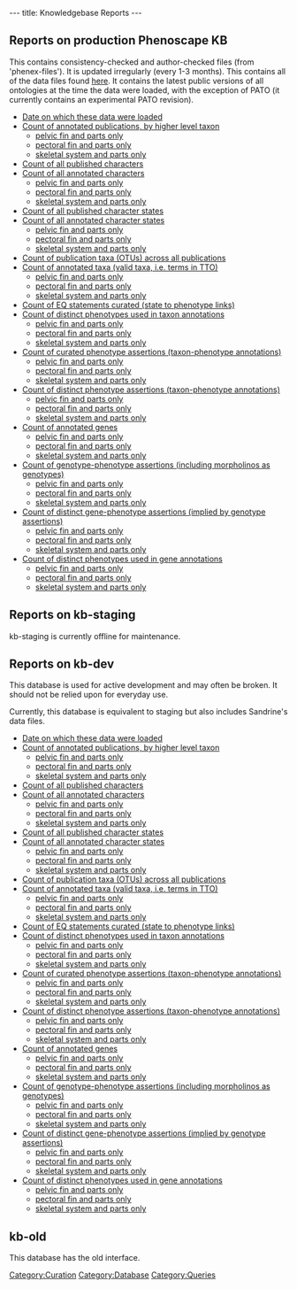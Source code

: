 ---
title: Knowledgebase Reports
---

==Reports on production Phenoscape KB==
This contains consistency-checked and author-checked files (from 'phenex-files').  It is updated irregularly (every 1-3 months). This contains all of the data files found [http://phenoscape.svn.sourceforge.net/viewvc/phenoscape/trunk/data/phenex-files/ here].  It contains the latest public versions of all ontologies at the time the data were loaded, with the exception of PATO (it currently contains an experimental PATO revision).

* [http://kb.phenoscape.org/OBD-WS/timestamp/ Date on which these data were loaded]
* [http://kb.phenoscape.org/OBD-WS/report/count/publications Count of annotated publications, by higher level taxon]
** [http://kb.phenoscape.org/OBD-WS/report/count/publications?query=%7B%22phenotype%22%3A%5B%7B%22entity%22%3A%7B%22id%22%3A%22TAO%3A0001184%22%2C%22including_parts%22%3A%20true%7D%7D%5D%7D pelvic fin and parts only]
** [http://kb.phenoscape.org/OBD-WS/report/count/publications?query=%7B%22phenotype%22%3A%5B%7B%22entity%22%3A%7B%22id%22%3A%22TAO%3A0001161%22%2C%22including_parts%22%3A%20true%7D%7D%5D%7D pectoral fin and parts only]
** [http://kb.phenoscape.org/OBD-WS/report/count/publications?query=%7B%22phenotype%22%3A%5B%7B%22entity%22%3A%7B%22id%22%3A%22TAO%3A0000434%22%2C%22including_parts%22%3A%20true%7D%7D%5D%7D skeletal system and parts only]
* [http://kb.phenoscape.org/OBD-WS/report/count/characters/published Count of all published characters]
* [http://kb.phenoscape.org/OBD-WS/report/count/characters/annotated Count of all annotated characters]
** [http://kb.phenoscape.org/OBD-WS/report/count/characters/annotated?query=%7B%22phenotype%22%3A%5B%7B%22entity%22%3A%7B%22id%22%3A%22TAO%3A0001184%22%2C%22including_parts%22%3A%20true%7D%7D%5D%7D pelvic fin and parts only]
** [http://kb.phenoscape.org/OBD-WS/report/count/characters/annotated?query=%7B%22phenotype%22%3A%5B%7B%22entity%22%3A%7B%22id%22%3A%22TAO%3A0001161%22%2C%22including_parts%22%3A%20true%7D%7D%5D%7D pectoral fin and parts only]
** [http://kb.phenoscape.org/OBD-WS/report/count/characters/annotated?query=%7B%22phenotype%22%3A%5B%7B%22entity%22%3A%7B%22id%22%3A%22TAO%3A0000434%22%2C%22including_parts%22%3A%20true%7D%7D%5D%7D skeletal system and parts only]
* [http://kb.phenoscape.org/OBD-WS/report/count/characterstates/published Count of all published character states]
* [http://kb.phenoscape.org/OBD-WS/report/count/characterstates/annotated Count of all annotated character states]
** [http://kb.phenoscape.org/OBD-WS/report/count/characterstates/annotated?query=%7B%22phenotype%22%3A%5B%7B%22entity%22%3A%7B%22id%22%3A%22TAO%3A0001184%22%2C%22including_parts%22%3A%20true%7D%7D%5D%7D pelvic fin and parts only]
** [http://kb.phenoscape.org/OBD-WS/report/count/characterstates/annotated?query=%7B%22phenotype%22%3A%5B%7B%22entity%22%3A%7B%22id%22%3A%22TAO%3A0001161%22%2C%22including_parts%22%3A%20true%7D%7D%5D%7D pectoral fin and parts only]
** [http://kb.phenoscape.org/OBD-WS/report/count/characterstates/annotated?query=%7B%22phenotype%22%3A%5B%7B%22entity%22%3A%7B%22id%22%3A%22TAO%3A0000434%22%2C%22including_parts%22%3A%20true%7D%7D%5D%7D skeletal system and parts only]
* [http://kb.phenoscape.org/OBD-WS/report/count/otus/published Count of publication taxa (OTUs) across all publications]
* [http://kb.phenoscape.org/OBD-WS/report/count/taxa/annotated Count of annotated taxa (valid taxa, i.e. terms in TTO)]
** [http://kb.phenoscape.org/OBD-WS/report/count/taxa/annotated?query=%7B%22phenotype%22%3A%5B%7B%22entity%22%3A%7B%22id%22%3A%22TAO%3A0001184%22%2C%22including_parts%22%3A%20true%7D%7D%5D%7D pelvic fin and parts only]
** [http://kb.phenoscape.org/OBD-WS/report/count/taxa/annotated?query=%7B%22phenotype%22%3A%5B%7B%22entity%22%3A%7B%22id%22%3A%22TAO%3A0001161%22%2C%22including_parts%22%3A%20true%7D%7D%5D%7D pectoral fin and parts only]
** [http://kb.phenoscape.org/OBD-WS/report/count/taxa/annotated?query=%7B%22phenotype%22%3A%5B%7B%22entity%22%3A%7B%22id%22%3A%22TAO%3A0000434%22%2C%22including_parts%22%3A%20true%7D%7D%5D%7D skeletal system and parts only]
* [http://kb.phenoscape.org/OBD-WS/report/count/phenotypes/curated Count of EQ statements curated (state to phenotype links)]
* [http://kb.phenoscape.org/OBD-WS/report/count/phenotypes/annotated Count of distinct phenotypes used in taxon annotations]
** [http://kb.phenoscape.org/OBD-WS/report/count/phenotypes/annotated?query=%7B%22phenotype%22%3A%5B%7B%22entity%22%3A%7B%22id%22%3A%22TAO%3A0001184%22%2C%22including_parts%22%3A%20true%7D%7D%5D%7D pelvic fin and parts only]
** [http://kb.phenoscape.org/OBD-WS/report/count/phenotypes/annotated?query=%7B%22phenotype%22%3A%5B%7B%22entity%22%3A%7B%22id%22%3A%22TAO%3A0001161%22%2C%22including_parts%22%3A%20true%7D%7D%5D%7D pectoral fin and parts only]
** [http://kb.phenoscape.org/OBD-WS/report/count/phenotypes/annotated?query=%7B%22phenotype%22%3A%5B%7B%22entity%22%3A%7B%22id%22%3A%22TAO%3A0000434%22%2C%22including_parts%22%3A%20true%7D%7D%5D%7D skeletal system and parts only]
* [http://kb.phenoscape.org/OBD-WS/report/count/annotations/taxa/curated Count of curated phenotype assertions (taxon-phenotype annotations)]
** [http://kb.phenoscape.org/OBD-WS/report/count/annotations/taxa/curated?query=%7B%22phenotype%22%3A%5B%7B%22entity%22%3A%7B%22id%22%3A%22TAO%3A0001184%22%2C%22including_parts%22%3A%20true%7D%7D%5D%7D pelvic fin and parts only]
** [http://kb.phenoscape.org/OBD-WS/report/count/annotations/taxa/curated?query=%7B%22phenotype%22%3A%5B%7B%22entity%22%3A%7B%22id%22%3A%22TAO%3A0001161%22%2C%22including_parts%22%3A%20true%7D%7D%5D%7D pectoral fin and parts only]
** [http://kb.phenoscape.org/OBD-WS/report/count/annotations/taxa/curated?query=%7B%22phenotype%22%3A%5B%7B%22entity%22%3A%7B%22id%22%3A%22TAO%3A0000434%22%2C%22including_parts%22%3A%20true%7D%7D%5D%7D skeletal system and parts only]
* [http://kb.phenoscape.org/OBD-WS/report/count/annotations/taxa/distinct Count of distinct phenotype assertions (taxon-phenotype annotations)]
** [http://kb.phenoscape.org/OBD-WS/report/count/annotations/taxa/distinct?query=%7B%22phenotype%22%3A%5B%7B%22entity%22%3A%7B%22id%22%3A%22TAO%3A0001184%22%2C%22including_parts%22%3A%20true%7D%7D%5D%7D pelvic fin and parts only]
** [http://kb.phenoscape.org/OBD-WS/report/count/annotations/taxa/distinct?query=%7B%22phenotype%22%3A%5B%7B%22entity%22%3A%7B%22id%22%3A%22TAO%3A0001161%22%2C%22including_parts%22%3A%20true%7D%7D%5D%7D pectoral fin and parts only]
** [http://kb.phenoscape.org/OBD-WS/report/count/annotations/taxa/distinct?query=%7B%22phenotype%22%3A%5B%7B%22entity%22%3A%7B%22id%22%3A%22TAO%3A0000434%22%2C%22including_parts%22%3A%20true%7D%7D%5D%7D skeletal system and parts only]
* [http://kb.phenoscape.org/OBD-WS/report/count/genes/annotated Count of annotated genes]
** [http://kb.phenoscape.org/OBD-WS/report/count/genes/annotated?query=%7B%22phenotype%22%3A%5B%7B%22entity%22%3A%7B%22id%22%3A%22TAO%3A0001184%22%2C%22including_parts%22%3A%20true%7D%7D%5D%7D pelvic fin and parts only]
** [http://kb.phenoscape.org/OBD-WS/report/count/genes/annotated?query=%7B%22phenotype%22%3A%5B%7B%22entity%22%3A%7B%22id%22%3A%22TAO%3A0001161%22%2C%22including_parts%22%3A%20true%7D%7D%5D%7D pectoral fin and parts only]
** [http://kb.phenoscape.org/OBD-WS/report/count/genes/annotated?query=%7B%22phenotype%22%3A%5B%7B%22entity%22%3A%7B%22id%22%3A%22TAO%3A0000434%22%2C%22including_parts%22%3A%20true%7D%7D%5D%7D skeletal system and parts only]
* [http://kb.phenoscape.org/OBD-WS/report/count/annotations/genotypes/curated Count of genotype-phenotype assertions (including morpholinos as genotypes)]
** [http://kb.phenoscape.org/OBD-WS/report/count/annotations/genotypes/curated?query=%7B%22phenotype%22%3A%5B%7B%22entity%22%3A%7B%22id%22%3A%22TAO%3A0001184%22%2C%22including_parts%22%3A%20true%7D%7D%5D%7D pelvic fin and parts only]
** [http://kb.phenoscape.org/OBD-WS/report/count/annotations/genotypes/curated?query=%7B%22phenotype%22%3A%5B%7B%22entity%22%3A%7B%22id%22%3A%22TAO%3A0001161%22%2C%22including_parts%22%3A%20true%7D%7D%5D%7D pectoral fin and parts only]
** [http://kb.phenoscape.org/OBD-WS/report/count/annotations/genotypes/curated?query=%7B%22phenotype%22%3A%5B%7B%22entity%22%3A%7B%22id%22%3A%22TAO%3A0000434%22%2C%22including_parts%22%3A%20true%7D%7D%5D%7D skeletal system and parts only]
* [http://kb.phenoscape.org/OBD-WS/report/count/annotations/genes/distinct Count of distinct gene-phenotype assertions (implied by genotype assertions)]
** [http://kb.phenoscape.org/OBD-WS/report/count/annotations/genes/distinct?query=%7B%22phenotype%22%3A%5B%7B%22entity%22%3A%7B%22id%22%3A%22TAO%3A0001184%22%2C%22including_parts%22%3A%20true%7D%7D%5D%7D pelvic fin and parts only]
** [http://kb.phenoscape.org/OBD-WS/report/count/annotations/genes/distinct?query=%7B%22phenotype%22%3A%5B%7B%22entity%22%3A%7B%22id%22%3A%22TAO%3A0001161%22%2C%22including_parts%22%3A%20true%7D%7D%5D%7D pectoral fin and parts only]
** [http://kb.phenoscape.org/OBD-WS/report/count/annotations/genes/distinct?query=%7B%22phenotype%22%3A%5B%7B%22entity%22%3A%7B%22id%22%3A%22TAO%3A0000434%22%2C%22including_parts%22%3A%20true%7D%7D%5D%7D skeletal system and parts only]
* [http://kb.phenoscape.org/OBD-WS/report/count/phenotypes/genes/annotated Count of distinct phenotypes used in gene annotations]
** [http://kb.phenoscape.org/OBD-WS/report/count/phenotypes/genes/annotated?query=%7B%22phenotype%22%3A%5B%7B%22entity%22%3A%7B%22id%22%3A%22TAO%3A0001184%22%2C%22including_parts%22%3A%20true%7D%7D%5D%7D pelvic fin and parts only]
** [http://kb.phenoscape.org/OBD-WS/report/count/phenotypes/genes/annotated?query=%7B%22phenotype%22%3A%5B%7B%22entity%22%3A%7B%22id%22%3A%22TAO%3A0001161%22%2C%22including_parts%22%3A%20true%7D%7D%5D%7D pectoral fin and parts only]
** [http://kb.phenoscape.org/OBD-WS/report/count/phenotypes/genes/annotated?query=%7B%22phenotype%22%3A%5B%7B%22entity%22%3A%7B%22id%22%3A%22TAO%3A0000434%22%2C%22including_parts%22%3A%20true%7D%7D%5D%7D skeletal system and parts only]

==Reports on kb-staging==
kb-staging is currently offline for maintenance.

==Reports on kb-dev==
This database is used for active development and may often be broken. It should not be relied upon for everyday use.

Currently, this database is equivalent to staging but also includes Sandrine's data files.

* [http://kb-dev.phenoscape.org/OBD-WS/timestamp/ Date on which these data were loaded]
* [http://kb-dev.phenoscape.org/OBD-WS/report/count/publications Count of annotated publications, by higher level taxon]
** [http://kb-dev.phenoscape.org/OBD-WS/report/count/publications?query=%7B%22phenotype%22%3A%5B%7B%22entity%22%3A%7B%22id%22%3A%22TAO%3A0001184%22%2C%22including_parts%22%3A%20true%7D%7D%5D%7D pelvic fin and parts only]
** [http://kb-dev.phenoscape.org/OBD-WS/report/count/publications?query=%7B%22phenotype%22%3A%5B%7B%22entity%22%3A%7B%22id%22%3A%22TAO%3A0001161%22%2C%22including_parts%22%3A%20true%7D%7D%5D%7D pectoral fin and parts only]
** [http://kb-dev.phenoscape.org/OBD-WS/report/count/publications?query=%7B%22phenotype%22%3A%5B%7B%22entity%22%3A%7B%22id%22%3A%22TAO%3A0000434%22%2C%22including_parts%22%3A%20true%7D%7D%5D%7D skeletal system and parts only]
* [http://kb-dev.phenoscape.org/OBD-WS/report/count/characters/published Count of all published characters]
* [http://kb-dev.phenoscape.org/OBD-WS/report/count/characters/annotated Count of all annotated characters]
** [http://kb-dev.phenoscape.org/OBD-WS/report/count/characters/annotated?query=%7B%22phenotype%22%3A%5B%7B%22entity%22%3A%7B%22id%22%3A%22TAO%3A0001184%22%2C%22including_parts%22%3A%20true%7D%7D%5D%7D pelvic fin and parts only]
** [http://kb-dev.phenoscape.org/OBD-WS/report/count/characters/annotated?query=%7B%22phenotype%22%3A%5B%7B%22entity%22%3A%7B%22id%22%3A%22TAO%3A0001161%22%2C%22including_parts%22%3A%20true%7D%7D%5D%7D pectoral fin and parts only]
** [http://kb-dev.phenoscape.org/OBD-WS/report/count/characters/annotated?query=%7B%22phenotype%22%3A%5B%7B%22entity%22%3A%7B%22id%22%3A%22TAO%3A0000434%22%2C%22including_parts%22%3A%20true%7D%7D%5D%7D skeletal system and parts only]
* [http://kb-dev.phenoscape.org/OBD-WS/report/count/characterstates/published Count of all published character states]
* [http://kb-dev.phenoscape.org/OBD-WS/report/count/characterstates/annotated Count of all annotated character states]
** [http://kb-dev.phenoscape.org/OBD-WS/report/count/characterstates/annotated?query=%7B%22phenotype%22%3A%5B%7B%22entity%22%3A%7B%22id%22%3A%22TAO%3A0001184%22%2C%22including_parts%22%3A%20true%7D%7D%5D%7D pelvic fin and parts only]
** [http://kb-dev.phenoscape.org/OBD-WS/report/count/characterstates/annotated?query=%7B%22phenotype%22%3A%5B%7B%22entity%22%3A%7B%22id%22%3A%22TAO%3A0001161%22%2C%22including_parts%22%3A%20true%7D%7D%5D%7D pectoral fin and parts only]
** [http://kb-dev.phenoscape.org/OBD-WS/report/count/characterstates/annotated?query=%7B%22phenotype%22%3A%5B%7B%22entity%22%3A%7B%22id%22%3A%22TAO%3A0000434%22%2C%22including_parts%22%3A%20true%7D%7D%5D%7D skeletal system and parts only]
* [http://kb-dev.phenoscape.org/OBD-WS/report/count/otus/published Count of publication taxa (OTUs) across all publications]
* [http://kb-dev.phenoscape.org/OBD-WS/report/count/taxa/annotated Count of annotated taxa (valid taxa, i.e. terms in TTO)]
** [http://kb-dev.phenoscape.org/OBD-WS/report/count/taxa/annotated?query=%7B%22phenotype%22%3A%5B%7B%22entity%22%3A%7B%22id%22%3A%22TAO%3A0001184%22%2C%22including_parts%22%3A%20true%7D%7D%5D%7D pelvic fin and parts only]
** [http://kb-dev.phenoscape.org/OBD-WS/report/count/taxa/annotated?query=%7B%22phenotype%22%3A%5B%7B%22entity%22%3A%7B%22id%22%3A%22TAO%3A0001161%22%2C%22including_parts%22%3A%20true%7D%7D%5D%7D pectoral fin and parts only]
** [http://kb-dev.phenoscape.org/OBD-WS/report/count/taxa/annotated?query=%7B%22phenotype%22%3A%5B%7B%22entity%22%3A%7B%22id%22%3A%22TAO%3A0000434%22%2C%22including_parts%22%3A%20true%7D%7D%5D%7D skeletal system and parts only]
* [http://kb-dev.phenoscape.org/OBD-WS/report/count/phenotypes/curated Count of EQ statements curated (state to phenotype links)]
* [http://kb-dev.phenoscape.org/OBD-WS/report/count/phenotypes/annotated Count of distinct phenotypes used in taxon annotations]
** [http://kb-dev.phenoscape.org/OBD-WS/report/count/phenotypes/annotated?query=%7B%22phenotype%22%3A%5B%7B%22entity%22%3A%7B%22id%22%3A%22TAO%3A0001184%22%2C%22including_parts%22%3A%20true%7D%7D%5D%7D pelvic fin and parts only]
** [http://kb-dev.phenoscape.org/OBD-WS/report/count/phenotypes/annotated?query=%7B%22phenotype%22%3A%5B%7B%22entity%22%3A%7B%22id%22%3A%22TAO%3A0001161%22%2C%22including_parts%22%3A%20true%7D%7D%5D%7D pectoral fin and parts only]
** [http://kb-dev.phenoscape.org/OBD-WS/report/count/phenotypes/annotated?query=%7B%22phenotype%22%3A%5B%7B%22entity%22%3A%7B%22id%22%3A%22TAO%3A0000434%22%2C%22including_parts%22%3A%20true%7D%7D%5D%7D skeletal system and parts only]
* [http://kb-dev.phenoscape.org/OBD-WS/report/count/annotations/taxa/curated Count of curated phenotype assertions (taxon-phenotype annotations)]
** [http://kb-dev.phenoscape.org/OBD-WS/report/count/annotations/taxa/curated?query=%7B%22phenotype%22%3A%5B%7B%22entity%22%3A%7B%22id%22%3A%22TAO%3A0001184%22%2C%22including_parts%22%3A%20true%7D%7D%5D%7D pelvic fin and parts only]
** [http://kb-dev.phenoscape.org/OBD-WS/report/count/annotations/taxa/curated?query=%7B%22phenotype%22%3A%5B%7B%22entity%22%3A%7B%22id%22%3A%22TAO%3A0001161%22%2C%22including_parts%22%3A%20true%7D%7D%5D%7D pectoral fin and parts only]
** [http://kb-dev.phenoscape.org/OBD-WS/report/count/annotations/taxa/curated?query=%7B%22phenotype%22%3A%5B%7B%22entity%22%3A%7B%22id%22%3A%22TAO%3A0000434%22%2C%22including_parts%22%3A%20true%7D%7D%5D%7D skeletal system and parts only]
* [http://kb-dev.phenoscape.org/OBD-WS/report/count/annotations/taxa/distinct Count of distinct phenotype assertions (taxon-phenotype annotations)]
** [http://kb-dev.phenoscape.org/OBD-WS/report/count/annotations/taxa/distinct?query=%7B%22phenotype%22%3A%5B%7B%22entity%22%3A%7B%22id%22%3A%22TAO%3A0001184%22%2C%22including_parts%22%3A%20true%7D%7D%5D%7D pelvic fin and parts only]
** [http://kb-dev.phenoscape.org/OBD-WS/report/count/annotations/taxa/distinct?query=%7B%22phenotype%22%3A%5B%7B%22entity%22%3A%7B%22id%22%3A%22TAO%3A0001161%22%2C%22including_parts%22%3A%20true%7D%7D%5D%7D pectoral fin and parts only]
** [http://kb-dev.phenoscape.org/OBD-WS/report/count/annotations/taxa/distinct?query=%7B%22phenotype%22%3A%5B%7B%22entity%22%3A%7B%22id%22%3A%22TAO%3A0000434%22%2C%22including_parts%22%3A%20true%7D%7D%5D%7D skeletal system and parts only]
* [http://kb-dev.phenoscape.org/OBD-WS/report/count/genes/annotated Count of annotated genes]
** [http://kb-dev.phenoscape.org/OBD-WS/report/count/genes/annotated?query=%7B%22phenotype%22%3A%5B%7B%22entity%22%3A%7B%22id%22%3A%22TAO%3A0001184%22%2C%22including_parts%22%3A%20true%7D%7D%5D%7D pelvic fin and parts only]
** [http://kb-dev.phenoscape.org/OBD-WS/report/count/genes/annotated?query=%7B%22phenotype%22%3A%5B%7B%22entity%22%3A%7B%22id%22%3A%22TAO%3A0001161%22%2C%22including_parts%22%3A%20true%7D%7D%5D%7D pectoral fin and parts only]
** [http://kb-dev.phenoscape.org/OBD-WS/report/count/genes/annotated?query=%7B%22phenotype%22%3A%5B%7B%22entity%22%3A%7B%22id%22%3A%22TAO%3A0000434%22%2C%22including_parts%22%3A%20true%7D%7D%5D%7D skeletal system and parts only]
* [http://kb-dev.phenoscape.org/OBD-WS/report/count/annotations/genotypes/curated Count of genotype-phenotype assertions (including morpholinos as genotypes)]
** [http://kb-dev.phenoscape.org/OBD-WS/report/count/annotations/genotypes/curated?query=%7B%22phenotype%22%3A%5B%7B%22entity%22%3A%7B%22id%22%3A%22TAO%3A0001184%22%2C%22including_parts%22%3A%20true%7D%7D%5D%7D pelvic fin and parts only]
** [http://kb-dev.phenoscape.org/OBD-WS/report/count/annotations/genotypes/curated?query=%7B%22phenotype%22%3A%5B%7B%22entity%22%3A%7B%22id%22%3A%22TAO%3A0001161%22%2C%22including_parts%22%3A%20true%7D%7D%5D%7D pectoral fin and parts only]
** [http://kb-dev.phenoscape.org/OBD-WS/report/count/annotations/genotypes/curated?query=%7B%22phenotype%22%3A%5B%7B%22entity%22%3A%7B%22id%22%3A%22TAO%3A0000434%22%2C%22including_parts%22%3A%20true%7D%7D%5D%7D skeletal system and parts only]
* [http://kb-dev.phenoscape.org/OBD-WS/report/count/annotations/genes/distinct Count of distinct gene-phenotype assertions (implied by genotype assertions)]
** [http://kb-dev.phenoscape.org/OBD-WS/report/count/annotations/genes/distinct?query=%7B%22phenotype%22%3A%5B%7B%22entity%22%3A%7B%22id%22%3A%22TAO%3A0001184%22%2C%22including_parts%22%3A%20true%7D%7D%5D%7D pelvic fin and parts only]
** [http://kb-dev.phenoscape.org/OBD-WS/report/count/annotations/genes/distinct?query=%7B%22phenotype%22%3A%5B%7B%22entity%22%3A%7B%22id%22%3A%22TAO%3A0001161%22%2C%22including_parts%22%3A%20true%7D%7D%5D%7D pectoral fin and parts only]
** [http://kb-dev.phenoscape.org/OBD-WS/report/count/annotations/genes/distinct?query=%7B%22phenotype%22%3A%5B%7B%22entity%22%3A%7B%22id%22%3A%22TAO%3A0000434%22%2C%22including_parts%22%3A%20true%7D%7D%5D%7D skeletal system and parts only]
* [http://kb-dev.phenoscape.org/OBD-WS/report/count/phenotypes/genes/annotated Count of distinct phenotypes used in gene annotations]
** [http://kb-dev.phenoscape.org/OBD-WS/report/count/phenotypes/genes/annotated?query=%7B%22phenotype%22%3A%5B%7B%22entity%22%3A%7B%22id%22%3A%22TAO%3A0001184%22%2C%22including_parts%22%3A%20true%7D%7D%5D%7D pelvic fin and parts only]
** [http://kb-dev.phenoscape.org/OBD-WS/report/count/phenotypes/genes/annotated?query=%7B%22phenotype%22%3A%5B%7B%22entity%22%3A%7B%22id%22%3A%22TAO%3A0001161%22%2C%22including_parts%22%3A%20true%7D%7D%5D%7D pectoral fin and parts only]
** [http://kb-dev.phenoscape.org/OBD-WS/report/count/phenotypes/genes/annotated?query=%7B%22phenotype%22%3A%5B%7B%22entity%22%3A%7B%22id%22%3A%22TAO%3A0000434%22%2C%22including_parts%22%3A%20true%7D%7D%5D%7D skeletal system and parts only]

==kb-old==
This database has the old interface.

[[Category:Curation]]
[[Category:Database]]
[[Category:Queries]]